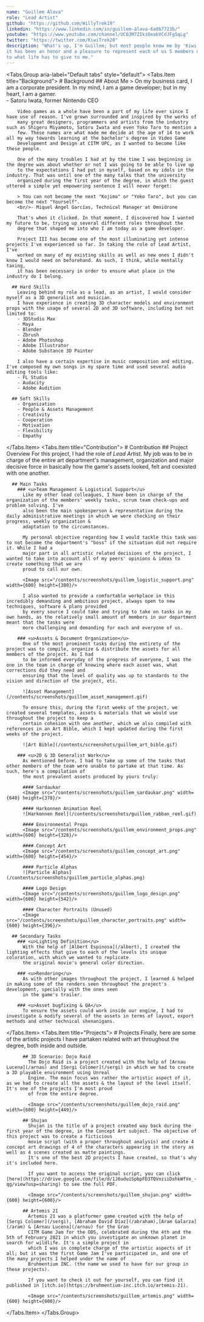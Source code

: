 ```yaml
---
name: "Guillem Álava"
role: "Lead Artist"
github: "https://github.com/WillyTrek19"
linkedin: "https://www.linkedin.com/in/guillem-álava-6a0b7723b/"
youtube: "https://www.youtube.com/channel/UC63M7ZIkiOeabVCdJFgSqLg"
twitter: "https://twitter.com/KiwiTrek20"
description: "What's up, I'm Guillem; but most people know me by 'Kiwi'. The bird, not the fruit. As my first major artistic and leading role,
it has been an honor and a pleasure to represent each of us 5 members of the team, and I believe this experience has been incredibly revealing 
to what life has to give to me."
---
```


<Tabs.Group aria-label="Default tabs" style="default">
  <Tabs.Item title="Background">
    # Background
      ## About Me
        > On my business card, I am a corporate president. In my mind, I am a game developer; but in my heart, I am a gamer.
        <br/>- Satoru Iwata, former Nintendo CEO

        Video games as a whole have been a part of my life ever since I have use of reason. I've grown surrounded and inspired by the works of
        many great designers, programmers and artists from the industry such as Shigeru Miyamoto, Satoru Iwata and even Yoko Taro to mention a 
        few. These names are what made me decide at the age of 14 to work all my way towards learning at the bachelor's degree in Video Game
        Development and Design at CITM UPC, as I wanted to become like these people.

        One of the many troubles I had at by the time I was beginning in the degree was about whether or not I was going to be able to live up
        to the expectations I had put in myself, based on my idols in the industry. That was until one of the many talks that the university 
        organized during the first year of the degree, in which the guest uttered a simple yet empowering sentence I will never forget:

        > You can not become the next "Kojima" or "Yoko Taro", but you can become the next "Yourself".
        <br/>- Miquel Ángel Garcías, Technical Manager at Omnidrone

        That's when it clicked. In that moment, I discovered how I wanted my future to be, trying up several different roles throughout the 
        degree that shaped me into who I am today as a game developer.

        Project III has become one of the most illuminating yet intense projects I've experienced so far. In taking the role of Lead Artist, I've 
        worked on many of my existing skills as well as new ones I didn't know I would need on beforehand. As such, I think, while mentally taxing, 
        it has been necessary in order to ensure what place in the industry do I belong.
      
      ## Hard Skills
        Leaving behind my role as a lead, as an artist, I would consider myself as a 3D generalist and musician.
        I have experience in creating 3D character models and environment props with the usage of several 2D and 3D software, including but not limited to:
        - 3DStudio Max
        - Maya
        - Blender
        - Zbrush
        - Adobe Photoshop
        - Adobe Illustrator
        - Adobe Substance 3D Painter

        I also have a certain expertise in music composition and editing. I've composed my own songs in my spare time and used several audio editing tools like:
        - FL Studio
        - Audacity
        - Adobe Audition

      ## Soft Skills
        - Organization
        - People & Assets Management
        - Creativity
        - Cooperation
        - Motivation
        - Flexibility
        - Empathy

  </Tabs.Item>
  <Tabs.Item title="Contribution">
    # Contribution
      ## Project Overview
        For this project, I had the role of *Lead Artist*. My job was to be in charge of the entire art department's management, organization and major decisive 
        force in basically how the game's assets looked, felt and coexisted with one another.

      ## Main Tasks
        ### <u>Team Management & Logistical Support</u>
          Like my other lead colleagues, I have been in charge of the organization of the members' weekly tasks, scrum team check-ups and problem solving. I've 
          also been the main spokesperson & representative during the daily administrative meetings in which we were checking on their progress, weekly organization & 
          adaptation to the circumstances.

          My personal objective regarding how I would tackle this task was to not become the department's "boss" if the situation did not require it. While I had a 
          major part in all artistic related decisions of the project, I wanted to take into account all of my peers' opinions & ideas to create something that we are 
          proud to call our own.

          <Image src="/contents/screenshots/guillem_logistic_support.png" width={600} height={380}/>

          I also wanted to provide a comfortable workplace in this incredibly demanding and ambitious project, always open to new techniques, software & plans provided 
          by every source I could take and trying to take on tasks in my own hands, as the relatively small amount of members in our department meant that the tasks were 
          more challenging and demanding for each and everyone of us.

        ### <u>Assets & Document Organization</u>
          One of the most prominent tasks during the entirety of the project was to compile, organize & distribute the assets for all members of the project. As I had 
          to be informed everyday of the progress of everyone, I was the one in the team in charge of knowing where each asset was, what corrections did they need and 
          ensuring that the level of quality was up to standards to the vision and direction of the project, etc.

          ![Asset Management](/contents/screenshots/guillem_asset_management.gif)

          To ensure this, during the first weeks of the project, we created several templates, assets & materials that we would use throughout the project to keep a 
          certain cohesion with one another, which we also compiled with references in an Art Bible, which I kept updated during the first weeks of the project.

          ![Art Bible](/contents/screenshots/guillem_art_bible.gif)

        ### <u>2D & 3D Generalist Work</u>
          As mentioned before, I had to take up some of the tasks that other members of the team were unable to partake at that time. As such, here's a compilation of 
          the most prevalent assets produced by yours truly:

          #### Sardaukar
          <Image src="/contents/screenshots/guillem_sardaukar.png" width={640} height={378}/>
          
          #### Harkonnen Animation Reel
          ![Harkonnen Reel](/contents/screenshots/guillem_rabban_reel.gif)

          #### Environmental Props
          <Image src="/contents/screenshots/guillem_environment_props.png" width={600} height={328}/>

          #### Concept Art
          <Image src="/contents/screenshots/guillem_concept_art.png" width={600} height={454}/>

          #### Particle Alphas
          ![Particle Alphas](/contents/screenshots/guillem_particle_alphas.png)

          #### Logo Design
          <Image src="/contents/screenshots/guillem_logo_design.png" width={600} height={542}/>

          #### Character Portraits (Unused)
          <Image src="/contents/screenshots/guillem_character_portraits.png" width={600} height={396}/>

      ## Secondary Tasks
        ### <u>Lighting Definition</u>
          With the help of [Albert Espinosa](/albert), I created the lighting effects that give to each of the levels its unique coloration, with which we wanted to replicate 
          the original movie's general color direction.
        
        ### <u>Rendering</u>
          As with other images throughout the project, I learned & helped in making some of the renders seen throughout the project's development, specially with the ones seen 
          in the game's trailer.
        
        ### <u>Asset bugfixing & QA</u>
          To ensure the assets could work inside our engine, I had to investigate & modify several of the assets in terms of layout, export methods and other technical shenanigans.

  </Tabs.Item>
  <Tabs.Item title="Projects">
     # Projects
        Finally, here are some of the artistic projects I have partaken related with art throughout the degree, both inside and outside.

          ## 3D Scenario: Dojo Raid
            The Dojo Raid is a project created with the help of [Arnau Lucena](/arnau) and [Sergi Colomer](/sergi) in which we had to create a 3D playable environment using Unreal 
            Engine. The main focus was rather the artistic aspect of it, as we had to create all the assets & the layout of the level itself. It's one of the projects I'm most proud 
            of from the entire degree.

            <Image src="/contents/screenshots/guillem_dojo_raid.png" width={600} height={449}/>

          ## Shujan
            Shujan is the title of a project created way back during the first year of the degree, in the Concept Art subject. The objective of this project was to create a ficticious 
            movie script (with a proper throughout analysis) and create 4 concept art drawings of 4 of the characters appearing in the story as well as 4 scenes created as matte paintings. 
            It's one of the best 2D projects I have created, so that's why it's included here.

            If you want to access the original script, you can click [here](https://drive.google.com/file/d/1J6uduiSpbpFD3TQVnziiDshkWfVe_-qg/view?usp=sharing) to see the full PDF.

            <Image src="/contents/screenshots/guillem_shujan.png" width={600} height={600}/>

          ## Artemis 21
            Artemis 21 was a platformer game created with the help of [Sergi Colomer](/sergi), [Abraham David Díaz](/abraham),[Aram Galarza](/aram) & [Arnau Lucena](/arnau) for the Gran 
            CITM Game Jam for the ODS, celebrated during the 4th and the 5th of February 2021 in which you investigate an unknown planet in search for wildlife. It's a simple project in 
            which I was in complete charge of the artistic aspects of it all; but it was the first Game Jam I've participated in, and one of the many projects I helped under the name of 
            Bruhmentium INC. (the name we used to have for our group in these projects).

            If you want to check it out for yourself, you can find it published in [itch.io](https://bruhmentium-inc.itch.io/artemis-21).

            <Image src="/contents/screenshots/guillem_artemis.png" width={600} height={600}/>
  </Tabs.Item>
</Tabs.Group>
